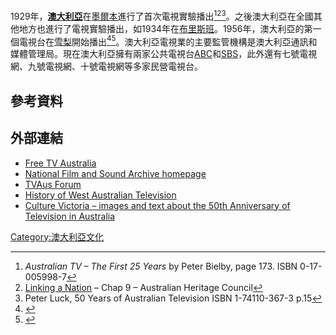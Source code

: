 1929年，'''[[澳大利亞|澳大利亞]]'''在[[墨爾本|墨爾本]]進行了首次電視實驗播出<ref>''Australian TV – The First 25 Years'' by Peter Bielby, page 173. ISBN 0-17-005998-7</ref><ref>[http://www.environment.gov.au/heritage/ahc/publications/commission/books/linking-a-nation/chapter-9.html Linking a Nation] {{Wayback|url=http://www.environment.gov.au/heritage/ahc/publications/commission/books/linking-a-nation/chapter-9.html |date=20130405040444 }} – Chap 9 – Australian Heritage Council</ref><ref>Peter Luck, 50 Years of Australian Television ISBN 1-74110-367-3 p.15</ref>。之後澳大利亞在全國其他地方也進行了電視實驗播出，如1934年在[[布里斯班|布里斯班]]。1956年，澳大利亞的第一個電視台在[[雪梨_(城市)|雪梨]]開始播出<ref name="50Years">{{cite news| title = Australia celebrates 50 years of television| publisher = [[News_Limited|News Limited]]| url = http://www.news.com.au/entertainment/story/0,23663,20357015-5007183,00.html| date = 5 September 2006| accessdate = 1 August 2007| first = Erin| last = McWhirter| archive-date = 2008-03-11| archive-url = https://web.archive.org/web/20080311030441/http://www.news.com.au/entertainment/story/0,23663,20357015-5007183,00.html| dead-url = no}}</ref><ref>{{cite press release |title=Ready, Set, Go to Digital – A Digital Action Plan for Australia |publisher=[[Department_of_Communications,_Information_Technology_and_the_Arts_(Australia)|DCITA]] |date=23 November 2008 |url=http://www.minister.dcita.gov.au/media/media_releases/ready,_set,_go_to_digital__a_digital_action_plan_for_australia |accessdate=19 August 2007 |deadurl=yes |archiveurl=https://web.archive.org/web/20070905071333/http://www.minister.dcita.gov.au/media/media_releases/ready,_set,_go_to_digital__a_digital_action_plan_for_australia |archivedate=2007年9月5日 }}</ref>。澳大利亞電視業的主要監管機構是澳大利亞通訊和媒體管理局。現在澳大利亞擁有兩家公共電視台[[ABC_(澳大利亞電視頻道)|ABC]]和[[特别广播服务公司|SBS]]，此外還有七號電視網、九號電視網、十號電視網等多家民營電視台。
==參考資料==
{{Reflist}}
==外部連結==
* [http://www.freetv.com.au Free TV Australia] {{Wayback|url=http://www.freetv.com.au/ |date=20101222222858 }}
* [http://www.nfsa.gov.au National Film and Sound Archive homepage] {{Wayback|url=http://www.nfsa.gov.au/ |date=20140906025112 }}
* [https://web.archive.org/web/20080404211330/http://www.tvaus.com.au/ TVAus Forum]
* [http://www.watvhistory.com History of West Australian Television] {{Wayback|url=http://www.watvhistory.com/ |date=20210309193035 }}
* [http://www.cv.vic.gov.au/stories/tv50-anniversary-of-television-in-australia/ Culture Victoria – images and text about the 50th Anniversary of Television in Australia] {{Wayback|url=http://www.cv.vic.gov.au/stories/tv50-anniversary-of-television-in-australia/ |date=20141109215620 }}
[[Category:澳大利亞文化|Category:澳大利亞文化]]